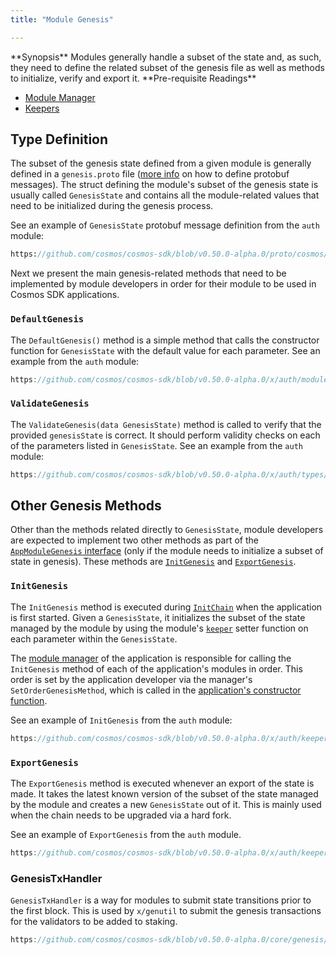 ```yaml
---
title: "Module Genesis"

---
```



<Info>
**Synopsis**
Modules generally handle a subset of the state and, as such, they need to define the related subset of the genesis file as well as methods to initialize, verify and export it.
</Info>

<Info>
**Pre-requisite Readings**

* [Module Manager](./01-module-manager.md)
* [Keepers](./06-keeper.md)

</Info>

## Type Definition

The subset of the genesis state defined from a given module is generally defined in a `genesis.proto` file ([more info](../../learn/advanced/05-encoding.md#gogoproto) on how to define protobuf messages). The struct defining the module's subset of the genesis state is usually called `GenesisState` and contains all the module-related values that need to be initialized during the genesis process.

See an example of `GenesisState` protobuf message definition from the `auth` module:

```protobuf reference
https://github.com/cosmos/cosmos-sdk/blob/v0.50.0-alpha.0/proto/cosmos/auth/v1beta1/genesis.proto
```

Next we present the main genesis-related methods that need to be implemented by module developers in order for their module to be used in Cosmos SDK applications.

### `DefaultGenesis`

The `DefaultGenesis()` method is a simple method that calls the constructor function for `GenesisState` with the default value for each parameter. See an example from the `auth` module:

```go reference
https://github.com/cosmos/cosmos-sdk/blob/v0.50.0-alpha.0/x/auth/module.go#L63-L67
```

### `ValidateGenesis`

The `ValidateGenesis(data GenesisState)` method is called to verify that the provided `genesisState` is correct. It should perform validity checks on each of the parameters listed in `GenesisState`. See an example from the `auth` module:

```go reference
https://github.com/cosmos/cosmos-sdk/blob/v0.50.0-alpha.0/x/auth/types/genesis.go#L62-L75
```

## Other Genesis Methods

Other than the methods related directly to `GenesisState`, module developers are expected to implement two other methods as part of the [`AppModuleGenesis` interface](/docs/sdk/v0.53/01-module-manager.md#appmodulegenesis) (only if the module needs to initialize a subset of state in genesis). These methods are [`InitGenesis`](#initgenesis) and [`ExportGenesis`](#exportgenesis).

### `InitGenesis`

The `InitGenesis` method is executed during [`InitChain`](../../learn/advanced/00-baseapp.md#initchain) when the application is first started. Given a `GenesisState`, it initializes the subset of the state managed by the module by using the module's [`keeper`](/docs/sdk/v0.53/06-keeper.md) setter function on each parameter within the `GenesisState`.

The [module manager](/docs/sdk/v0.53/01-module-manager.md#manager) of the application is responsible for calling the `InitGenesis` method of each of the application's modules in order. This order is set by the application developer via the manager's `SetOrderGenesisMethod`, which is called in the [application's constructor function](../../learn/beginner/00-app-anatomy.md#constructor-function).

See an example of `InitGenesis` from the `auth` module:

```go reference
https://github.com/cosmos/cosmos-sdk/blob/v0.50.0-alpha.0/x/auth/keeper/genesis.go#L8-L35
```

### `ExportGenesis`

The `ExportGenesis` method is executed whenever an export of the state is made. It takes the latest known version of the subset of the state managed by the module and creates a new `GenesisState` out of it. This is mainly used when the chain needs to be upgraded via a hard fork.

See an example of `ExportGenesis` from the `auth` module.

```go reference
https://github.com/cosmos/cosmos-sdk/blob/v0.50.0-alpha.0/x/auth/keeper/genesis.go#L37-L49
```

### GenesisTxHandler

`GenesisTxHandler` is a way for modules to submit state transitions prior to the first block. This is used by `x/genutil` to submit the genesis transactions for the validators to be added to staking. 

```go reference
https://github.com/cosmos/cosmos-sdk/blob/v0.50.0-alpha.0/core/genesis/txhandler.go#L3-L6
```
